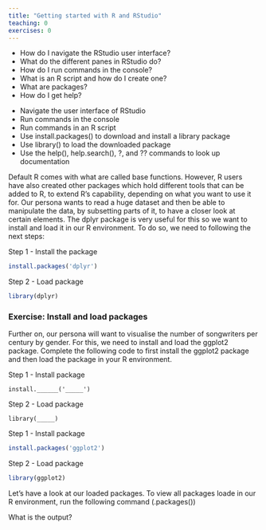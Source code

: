 ```yaml
---
title: "Getting started with R and RStudio"
teaching: 0
exercises: 0
---
```


:::::::::::::::::::::::::::::::::::::: questions 

- How do I navigate the RStudio user interface?
- What do the different panes in RStudio do?
- How do I run commands in the console?
- What is an R script and how do I create one?
- What are packages?
- How do I get help?

::::::::::::::::::::::::::::::::::::::::::::::::

::::::::::::::::::::::::::::::::::::: objectives

- Navigate the user interface of RStudio
- Run commands in the console
- Run commands in an R script
- Use install.packages() to download and install a library package
- Use library() to load the downloaded package
- Use the help(), help.search(), ?, and ?? commands to look up documentation 

::::::::::::::::::::::::::::::::::::::::::::::::

Default R comes with what are called base functions. However, R users have also created other packages which hold different tools that can be added to R, to extend R's capability, depending on what you want to use it for. Our persona wants to read a huge dataset and then be able to manipulate the data, by subsetting parts of it, to have a closer look at certain elements. The dplyr package is very useful for this so we want to install and load it in our R environment. To do so, we need to following the next steps: 

Step 1 - Install the package
```r
install.packages('dplyr')
```

Step 2 - Load package

```r
library(dplyr)
```

:::::::::::::::::::::::::::::: challenge

### Exercise: Install and load packages

Further on, our persona will want to visualise the number of songwriters per century by gender. For this, we need to install and load the ggplot2 package. Complete the following code to first install the ggplot2 package and then load the package in your R environment.

Step 1 - Install package

```
install.______('_____')
```

Step 2 - Load package

```
library(_____)
```

::::::::::::::: solution

Step 1 - Install package

```r
install.packages('ggplot2')
```

Step 2 - Load package

```r
library(ggplot2)
```
:::::::::::::::

Let's have a look at our loaded packages. To view all packages loade in our R environment, run the following command (.packages())

What is the output?
::::::::::::::::::::::::::::


